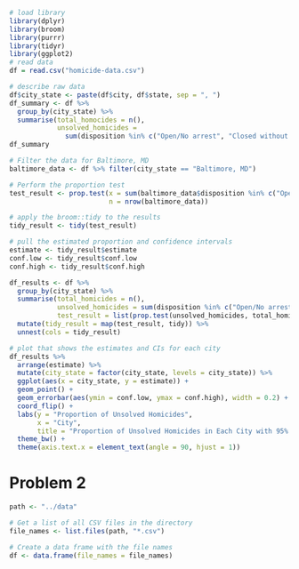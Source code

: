 
```r
# load library
library(dplyr)
library(broom)
library(purrr)
library(tidyr)
library(ggplot2)
# read data
df = read.csv("homicide-data.csv")

# describe raw data
df$city_state <- paste(df$city, df$state, sep = ", ")
df_summary <- df %>%
  group_by(city_state) %>%
  summarise(total_homocides = n(),
            unsolved_homicides = 
              sum(disposition %in% c("Open/No arrest", "Closed without arrest")))
df_summary
```

```r
# Filter the data for Baltimore, MD
baltimore_data <- df %>% filter(city_state == "Baltimore, MD")

# Perform the proportion test
test_result <- prop.test(x = sum(baltimore_data$disposition %in% c("Open/No arrest", "Closed without arrest")), 
                         n = nrow(baltimore_data))

# apply the broom::tidy to the results
tidy_result <- tidy(test_result)

# pull the estimated proportion and confidence intervals
estimate <- tidy_result$estimate
conf.low <- tidy_result$conf.low
conf.high <- tidy_result$conf.high
```

```r
df_results <- df %>%
  group_by(city_state) %>%
  summarise(total_homicides = n(),
            unsolved_homicides = sum(disposition %in% c("Open/No arrest", "Closed without arrest")),
            test_result = list(prop.test(unsolved_homicides, total_homicides))) %>%
  mutate(tidy_result = map(test_result, tidy)) %>%
  unnest(cols = tidy_result)

# plot that shows the estimates and CIs for each city 
df_results %>%
  arrange(estimate) %>%
  mutate(city_state = factor(city_state, levels = city_state)) %>%
  ggplot(aes(x = city_state, y = estimate)) +
  geom_point() +
  geom_errorbar(aes(ymin = conf.low, ymax = conf.high), width = 0.2) +
  coord_flip() +
  labs(y = "Proportion of Unsolved Homicides", 
       x = "City",
       title = "Proportion of Unsolved Homicides in Each City with 95% CI") +
  theme_bw() +
  theme(axis.text.x = element_text(angle = 90, hjust = 1))
```

# Problem 2
```r
path <- "../data"

# Get a list of all CSV files in the directory
file_names <- list.files(path, "*.csv")

# Create a data frame with the file names
df <- data.frame(file_names = file_names)
```









